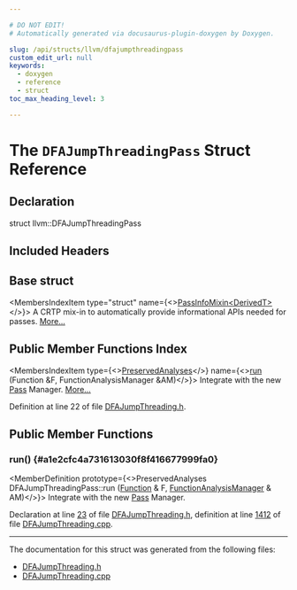 ```yaml
---

# DO NOT EDIT!
# Automatically generated via docusaurus-plugin-doxygen by Doxygen.

slug: /api/structs/llvm/dfajumpthreadingpass
custom_edit_url: null
keywords:
  - doxygen
  - reference
  - struct
toc_max_heading_level: 3

---
```





# The `DFAJumpThreadingPass` Struct Reference

<DoxygenPage pluginConfig={pluginConfig}>



## Declaration

<CodeBlock>struct llvm::DFAJumpThreadingPass</CodeBlock>

## Included Headers

<IncludesList>
<IncludesListItem
  filePath="llvm/Transforms/Scalar/DFAJumpThreading.h"
  permalink="/docs/api/files/include/include/llvm/include/llvm/transforms/include/llvm/transforms/scalar/dfajumpthreading-h"
  isLocal="true" />
</IncludesList>

## Base struct

<MembersIndex>

<MembersIndexItem
  type="struct"
  name={<><a href="/docs/api/structs/llvm/passinfomixin">PassInfoMixin&lt;DerivedT&gt;</a></>}>
A CRTP mix-in to automatically provide informational APIs needed for passes. <a href="/docs/api/structs/llvm/passinfomixin/#details">More...</a>
</MembersIndexItem>

</MembersIndex>

## Public Member Functions Index

<MembersIndex>

<MembersIndexItem
  type={<><a href="/docs/api/classes/llvm/preservedanalyses">PreservedAnalyses</a></>}
  name={<><a href="#a1e2cfc4a731613030f8f416677999fa0">run</a> (Function &amp;F, FunctionAnalysisManager &amp;AM)</>}>
Integrate with the new <a href="/docs/api/classes/llvm/pass">Pass</a> Manager. <a href="#a1e2cfc4a731613030f8f416677999fa0">More...</a>
</MembersIndexItem>

</MembersIndex>


Definition at line 22 of file <a href="/docs/api/files/include/include/llvm/include/llvm/transforms/include/llvm/transforms/scalar/dfajumpthreading-h">DFAJumpThreading.h</a>.

<SectionDefinition>

## Public Member Functions

### run() {#a1e2cfc4a731613030f8f416677999fa0}

<MemberDefinition
  prototype={<>PreservedAnalyses DFAJumpThreadingPass::run (<a href="/docs/api/classes/llvm/function">Function</a> &amp; F, <a href="/docs/api/namespaces/llvm/#adce09a5a0de0e3177eb00e932734af2f">FunctionAnalysisManager</a> &amp; AM)</>}>
Integrate with the new <a href="/docs/api/classes/llvm/pass">Pass</a> Manager.

Declaration at line <a href="/docs/api/files/include/include/llvm/include/llvm/transforms/include/llvm/transforms/scalar/dfajumpthreading-h/#l00023">23</a> of file <a href="/docs/api/files/include/include/llvm/include/llvm/transforms/include/llvm/transforms/scalar/dfajumpthreading-h">DFAJumpThreading.h</a>, definition at line <a href="/docs/api/files/lib/lib/transforms/lib/transforms/scalar/dfajumpthreading-cpp/#l01412">1412</a> of file <a href="/docs/api/files/lib/lib/transforms/lib/transforms/scalar/dfajumpthreading-cpp">DFAJumpThreading.cpp</a>.
</MemberDefinition>

</SectionDefinition>

<hr/>

The documentation for this struct was generated from the following files:

<ul>
<li><a href="/docs/api/files/include/include/llvm/include/llvm/transforms/include/llvm/transforms/scalar/dfajumpthreading-h">DFAJumpThreading.h</a></li>
<li><a href="/docs/api/files/lib/lib/transforms/lib/transforms/scalar/dfajumpthreading-cpp">DFAJumpThreading.cpp</a></li>
</ul>

</DoxygenPage>
